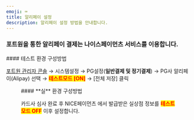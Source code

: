 ```yaml
---
emoji: ⌨
title: 알리페이 설정
description: 알리페이 설정 방법을 안내합니다.
---
```




### 포트원을 통한 알리페이 결제는 나이스페이먼츠 서비스를 이용합니다.

<Tabs>
<Tab title="테스트 결제">
#### 테스트 환경 구성방법

[포트원 관리자 콘솔](https://admin.portone.io/) → 시스템설정 → PG설정(**일반결제 및 정기결제**) → PG사 알리페이(Alipay) 선택 → <mark style="color:red;">**테스트모드 \[ON]**</mark> → \[전체 저장] 클릭

<Figure src="/gitbook-assets/ko/image (148).png" caption="테스트 설정 예시" />

</Tab>

<Tab title="실 결제">
#### **실** 환경 구성방법

카드사 심사 완료 후 NICE페이먼츠 에서 발급받은 실상점 정보를 <mark style="color:red;">**테스트 모드 OFF**</mark> 이후 설정합니다.

<Figure src="/gitbook-assets/ko/image (274).png" caption="실 계정 설정 예시" />

</Tab>
</Tabs>
